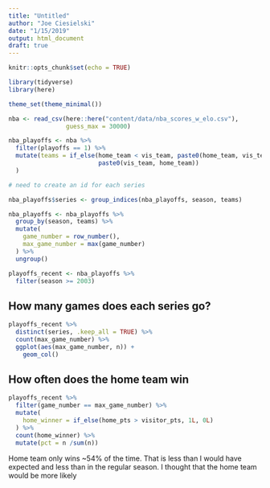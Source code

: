 ```yaml
---
title: "Untitled"
author: "Joe Ciesielski"
date: "1/15/2019"
output: html_document
draft: true
---
```


```r
knitr::opts_chunk$set(echo = TRUE)

library(tidyverse)
library(here)

theme_set(theme_minimal())

nba <- read_csv(here::here("content/data/nba_scores_w_elo.csv"),
                guess_max = 30000)

nba_playoffs <- nba %>% 
  filter(playoffs == 1) %>% 
  mutate(teams = if_else(home_team < vis_team, paste0(home_team, vis_team),
                         paste0(vis_team, home_team))
  )

# need to create an id for each series

nba_playoffs$series <- group_indices(nba_playoffs, season, teams)

nba_playoffs <- nba_playoffs %>% 
  group_by(season, teams) %>% 
  mutate(
    game_number = row_number(),
    max_game_number = max(game_number)
  ) %>% 
  ungroup()

playoffs_recent <- nba_playoffs %>% 
  filter(season >= 2003)

```

## How many games does each series go? 

```r

playoffs_recent %>% 
  distinct(series, .keep_all = TRUE) %>% 
  count(max_game_number) %>% 
  ggplot(aes(max_game_number, n)) +
    geom_col()

```

## How often does the home team win

```r

playoffs_recent %>% 
  filter(game_number == max_game_number) %>% 
  mutate(
    home_winner = if_else(home_pts > visitor_pts, 1L, 0L)
  ) %>%
  count(home_winner) %>% 
  mutate(pct = n /sum(n))

```

Home team only wins ~54% of the time. That is less than I would have expected and less than in the regular season. I thought that the home team would be more likely 
